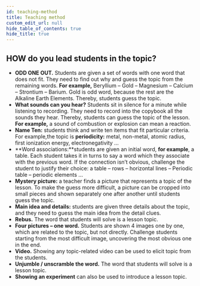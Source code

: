 ```yaml
---
id: teaching-method
title: Teaching method
custom_edit_url: null
hide_table_of_contents: true
hide_title: true
---
```


## HOW do you lead students in the topic?

- **ODD ONE OUT.** Students are given a set of words with one word that does not fit. They need to find out why and guess the topic from the remaining words. **For example,** Beryllium – Gold – Magnesium – Calcium – Strontium – Barium. Gold is odd word, because the rest are the Alkaline Earth Elements. Thereby, students guess the topic.
- **What sounds can you hear?** Students sit in silence for a minute while listening to recording. They need to record into the copybook all the sounds they hear. Thereby, students can guess the topic of the lesson. **For example,** a sound of combustion or explosion can mean a reaction.
- **Name Ten:** students think and write ten items that fit particular criteria. For example,the topic is **periodicity:** metal, non-metal, atomic radius, first ionization energy, electronegativity ...
- **Word associations:**students are given an initial word, **for example**, a table. Each student takes it in turns to say a word which they associate with the previous word. If the connection isn’t obvious, challenge the student to justify their choice: a table – rows – horizontal lines – Periodic table – periodic elements ...
- **Mystery picture:** a teacher finds a picture that represents a topic of the lesson. To make the guess more difficult, a picture can be cropped into small pieces and shown separately one after another until students guess the topic.
- **Main idea and details:** students are given three details about the topic, and they need to guess the main idea from the detail clues.
- **Rebus.** The word that students will solve is a lesson topic.
- **Four pictures – one word.** Students are shown 4 images one by one, which are related to the topic, but not directly. Challenge students starting from the most difficult image, uncovering the most obvious one in the end.
- **Video.** Showing any topic-related video can be used to elicit topic from the students.
- **Unjumble / unscramble the word.** The word that students will solve is a lesson topic.
- **Showing an experiment** can also be used to introduce a lesson topic.
